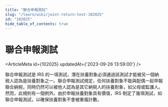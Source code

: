 ```yaml
---
title: "聯合申報測試"
slug: "/learn/wiki/joint-return-test-102025"
id: "102025"
hide_table_of_contents: true
---
```



# 聯合申報測試

<ArticleMeta id={102025} updatedAt={'2023-09-26 13:59:00'} />
<div className='border-solid border-b border-t-0 my-4 border-[var(--ifm-color-gray-300)]' />

聯合申報測試是 IRS 的一項測試，潛在扶養對象必須通過該測試才能被另一個納税人認為是扶養對象之一。聯合申報測試規定，任何扶養對象不能與配偶一起申報聯合納税，同時仍然可以被他人認為是其它納税人的扶養對象，如父母或監護人。然而，此規則有一個例外。由於申報扶養對象具有價值，IRS 制定了幾項測試，如聯合申報測試，以確保扶養對象不會被重複計數。

